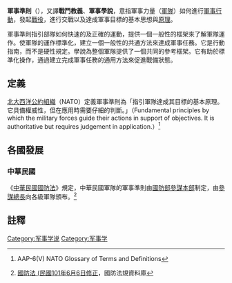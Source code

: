 {{multiple issues|
{{disputed|time=2015-03-30T16:58:24+00:00}}
{{expand|time=2015-03-30T16:58:24+00:00}}
{{refimprove|time=2015-05-06}}
}}{{各地中文名
|tw= 軍事準則<ref>{{zh-tw}}[http://www.mnd.gov.tw/glossary2009.pdf 國軍簡明美華軍語辭典]{{dead link|date=十月 2017 |bot=InternetArchiveBot }}（[[PDF|PDF]]），[[中華民國國防部|中華民國國防部]]</ref>、<br/>戰鬥教義、<br/>軍事學說
|cn= 
|hk= 
|sg= 
|mo= }}
'''軍事準則'''（{{lang-en|Military doctrine}}），又譯'''戰鬥教義'''、'''軍事學說'''，意指軍事力量（[[軍隊|軍隊]]）如何進行[[軍事行動|軍事行動]]，發起[[戰役|戰役]]，進行交戰以及達成軍事目標的基本思想與[[原理|原理]]。

軍事準則指引部隊如何快速的及正確的運動，提供一個一般性的框架來了解軍隊運作。使軍隊的運作標準化，建立一個一般性的共通方法來達成軍事任務。它是行動指南，而不是硬性規定。學說為整個軍隊提供了一個共同的參考框架。它有助於標準化操作，通過建立完成軍事任務的通用方法來促進戰備狀態。

==定義==
[[北大西洋公約組織|北大西洋公約組織]]（NATO）定義軍事準則為「指引軍隊達成其目標的基本原理。它具備權威性，但在應用時需要仔細的判斷。」（Fundamental principles by which the military forces guide their actions in support of objectives. It is authoritative but requires judgement in application.）<ref name="NATO">AAP-6(V) NATO Glossary of Terms and Definitions</ref>

==各國發展==
===中華民國===
《[[:s:國防法_(中華民國)|中華民國國防法]]》規定，中華民國軍隊的軍事準則由[[國防部參謀本部|國防部參謀本部]]制定，由[[總參謀長|參謀總長]]向各級軍隊頒布。<ref>{{zh-tw}}[http://law.mnd.gov.tw/scp/Query4B.asp?FullDoc=%A9%D2%A6%B3%B1%F8%A4%E5&Lcode=A000000033&prn=1&prn=1 國防法 (民國101年6月6日修正]{{Dead link|date=2019年5月 |bot=InternetArchiveBot |fix-attempted=yes }}，國防法規資料庫</ref>

==註釋==
{{reflist}}
[[Category:军事学说|Category:军事学说]]
[[Category:军事学|Category:军事学]]